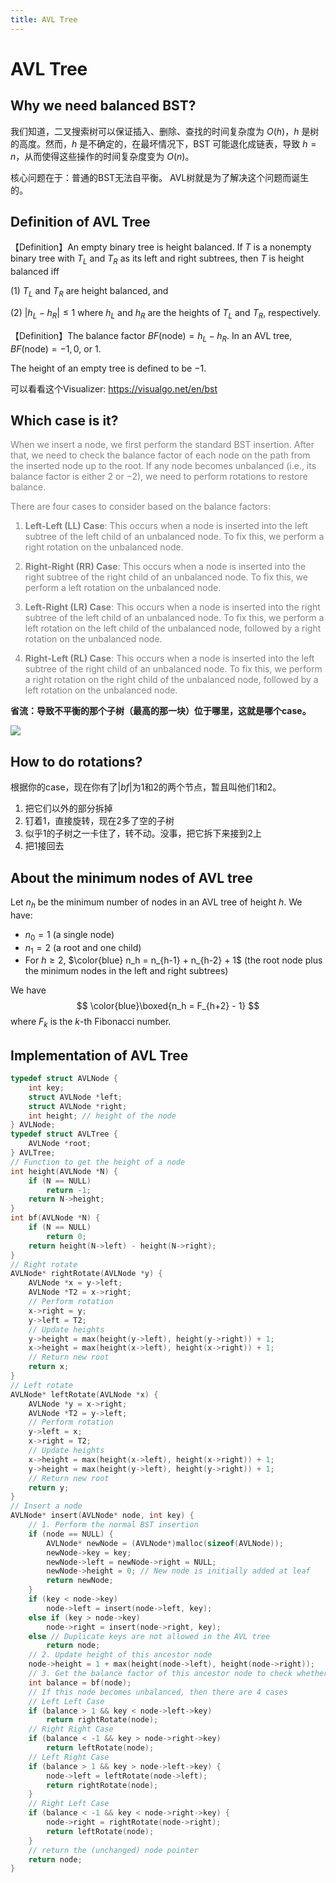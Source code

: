 ```yaml
---
title: AVL Tree
---
```


# AVL Tree

## Why we need balanced BST?

我们知道，二叉搜索树可以保证插入、删除、查找的时间复杂度为 $O(h)$，$h$ 是树的高度。然而，$h$ 是不确定的，在最坏情况下，BST 可能退化成链表，导致 $h = n$，从而使得这些操作的时间复杂度变为 $O(n)$。

核心问题在于：普通的BST无法自平衡。 AVL树就是为了解决这个问题而诞生的。

## Definition of AVL Tree

【Definition】An empty binary tree is height balanced. If $T$ is a nonempty binary tree with $T_L$ and $T_R$ as its left and right subtrees, then $T$ is height balanced iff

(1) $T_L$ and $T_R$ are height balanced, and

(2) $|h_L - h_R| \leq 1$ where $h_L$ and $h_R$ are the heights of $T_L$ and $T_R$, respectively.

【Definition】The balance factor $BF(\text{node})=h_L - h_R$. In an AVL tree, $BF(\text{node})= - 1,0$, or $1$.

The height of an empty tree is defined to be $-1$.

可以看看这个Visualizer: https://visualgo.net/en/bst

## Which case is it?

<div style="color: gray">

When we insert a node, we first perform the standard BST insertion. After that, we need to check the balance factor of each node on the path from the inserted node up to the root. If any node becomes unbalanced (i.e., its balance factor is either $2$ or $-2$), we need to perform rotations to restore balance.

There are four cases to consider based on the balance factors:

1. **Left-Left (LL) Case**: This occurs when a node is inserted into the left subtree of the left child of an unbalanced node. To fix this, we perform a right rotation on the unbalanced node.

2. **Right-Right (RR) Case**: This occurs when a node is inserted into the right subtree of the right child of an unbalanced node. To fix this, we perform a left rotation on the unbalanced node.

3. **Left-Right (LR) Case**: This occurs when a node is inserted into the right subtree of the left child of an unbalanced node. To fix this, we perform a left rotation on the left child of the unbalanced node, followed by a right rotation on the unbalanced node.

4. **Right-Left (RL) Case**: This occurs when a node is inserted into the left subtree of the right child of an unbalanced node. To fix this, we perform a right rotation on the right child of the unbalanced node, followed by a left rotation on the unbalanced node.

</div>

**省流：导致不平衡的那个子树（最高的那一块）位于哪里，这就是哪个case。**

![](https://visualgo.net/img/four_cases.png)

## How to do rotations?

根据你的case，现在你有了$|bf|$为1和2的两个节点，暂且叫他们$1$和$2$。
1. 把它们以外的部分拆掉
2. 钉着$1$，直接旋转，现在$2$多了空的子树
3. 似乎$1$的子树之一卡住了，转不动。没事，把它拆下来接到$2$上
4. 把$1$接回去

## About the minimum nodes of AVL tree

Let $n_h$ be the minimum number of nodes in an AVL tree of height $h$. We have:

- $n_0 = 1$ (a single node)
- $n_1 = 2$ (a root and one child)
- For $h \geq 2$, $\color{blue} n_h = n_{h-1} + n_{h-2} + 1$ (the root node plus the minimum nodes in the left and right subtrees)

We have 
$$
\color{blue}\boxed{n_h = F_{h+2} - 1}
$$
where $F_k$ is the $k$-th Fibonacci number.

## Implementation of AVL Tree

```c
typedef struct AVLNode {
    int key;
    struct AVLNode *left;
    struct AVLNode *right;
    int height; // height of the node
} AVLNode;
typedef struct AVLTree {
    AVLNode *root;
} AVLTree;
// Function to get the height of a node
int height(AVLNode *N) {
    if (N == NULL)
        return -1;
    return N->height;
}
int bf(AVLNode *N) {
    if (N == NULL)
        return 0;
    return height(N->left) - height(N->right);
}
// Right rotate
AVLNode* rightRotate(AVLNode *y) {
    AVLNode *x = y->left;
    AVLNode *T2 = x->right;
    // Perform rotation
    x->right = y;
    y->left = T2;
    // Update heights
    y->height = max(height(y->left), height(y->right)) + 1;
    x->height = max(height(x->left), height(x->right)) + 1;
    // Return new root
    return x;
}
// Left rotate
AVLNode* leftRotate(AVLNode *x) {
    AVLNode *y = x->right;
    AVLNode *T2 = y->left;
    // Perform rotation
    y->left = x;
    x->right = T2;
    // Update heights
    x->height = max(height(x->left), height(x->right)) + 1;
    y->height = max(height(y->left), height(y->right)) + 1;
    // Return new root
    return y;
}
// Insert a node
AVLNode* insert(AVLNode* node, int key) {
    // 1. Perform the normal BST insertion
    if (node == NULL) {
        AVLNode* newNode = (AVLNode*)malloc(sizeof(AVLNode));
        newNode->key = key;
        newNode->left = newNode->right = NULL;
        newNode->height = 0; // New node is initially added at leaf
        return newNode;
    }
    if (key < node->key)
        node->left = insert(node->left, key);
    else if (key > node->key)
        node->right = insert(node->right, key);
    else // Duplicate keys are not allowed in the AVL tree
        return node;
    // 2. Update height of this ancestor node
    node->height = 1 + max(height(node->left), height(node->right));
    // 3. Get the balance factor of this ancestor node to check whether this node became unbalanced
    int balance = bf(node);
    // If this node becomes unbalanced, then there are 4 cases
    // Left Left Case
    if (balance > 1 && key < node->left->key)
        return rightRotate(node);
    // Right Right Case
    if (balance < -1 && key > node->right->key)
        return leftRotate(node);
    // Left Right Case
    if (balance > 1 && key > node->left->key) {
        node->left = leftRotate(node->left);
        return rightRotate(node);
    }
    // Right Left Case
    if (balance < -1 && key < node->right->key) {
        node->right = rightRotate(node->right);
        return leftRotate(node);
    }
    // return the (unchanged) node pointer
    return node;
}
```
